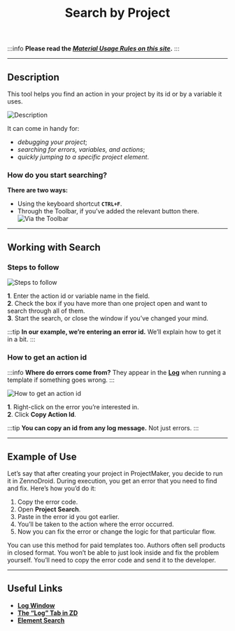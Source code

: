 ﻿---
sidebar_position: 11
title: Search by Project
description: Searching for errors, variables, and actions.
---
:::info **Please read the [*Material Usage Rules on this site*](../Disclaimer).**
:::
_______________________________________________   
## Description  
This tool helps you find an action in your project by its id or by a variable it uses.

![Description](./assets/Search/Search_pic1.png)

It can come in handy for:
- *debugging your project*;
- *searching for errors, variables, and actions*;
- *quickly jumping to a specific project element*.

### How do you start searching?
**There are two ways:**
- Using the keyboard shortcut **`CTRL+F`**.
- Through the Toolbar, if you’ve added the relevant button there.  
![Via the Toolbar](./assets/Search/Search_pic2.png)
_______________________________________________
## Working with Search
### Steps to follow
![Steps to follow](./assets/Search/Search_pic3.png)

**1**. Enter the action id or variable name in the field.  
**2**. Check the box if you have more than one project open and want to search through all of them.  
**3**. Start the search, or close the window if you’ve changed your mind.  

:::tip **In our example, we’re entering an error id.**
We’ll explain how to get it in a bit.
:::

### How to get an action id
:::info **Where do errors come from?**
They appear in the [**Log**](../pm/Interface/Log_window) when running a template if something goes wrong.
:::

![How to get an action id](./assets/Search/Search_pic4.png)

**1**. Right-click on the error you’re interested in.  
**2**. Click **Copy Action Id**.  

:::tip **You can copy an id from any log message.**
Not just errors.
::: 
_______________________________________________
## Example of Use
Let’s say that after creating your project in ProjectMaker, you decide to run it in ZennoDroid. During execution, you get an error that you need to find and fix. Here’s how you’d do it:
1. Copy the error code.
2. Open **Project Search**.
3. Paste in the error id you got earlier.
4. You’ll be taken to the action where the error occurred.
5. Now you can fix the error or change the logic for that particular flow.

You can use this method for paid templates too. Authors often sell products in closed format. You won’t be able to just look inside and fix the problem yourself. You’ll need to copy the error code and send it to the developer.
_______________________________________________  
## Useful Links
- [**Log Window**](../pm/Interface/Log_window)
- [**The “Log” Tab in ZD**](../Execution/Log)
- [**Element Search**](../pm/Creating/ElementSearch)